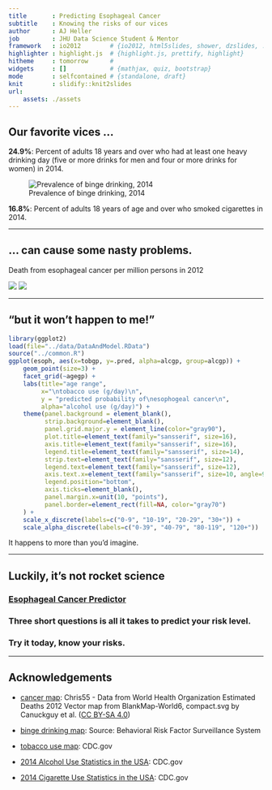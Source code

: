 ```yaml
---
title       : Predicting Esophageal Cancer
subtitle    : Knowing the risks of our vices
author      : AJ Heller
job         : JHU Data Science Student & Mentor
framework   : io2012        # {io2012, html5slides, shower, dzslides, ...}
highlighter : highlight.js  # {highlight.js, prettify, highlight}
hitheme     : tomorrow      # 
widgets     : []            # {mathjax, quiz, bootstrap}
mode        : selfcontained # {standalone, draft}
knit        : slidify::knit2slides
url:
    assets: ./assets
---
```


## Our favorite vices ...

**24.9%**: Percent of adults 18 years and over who had at least one heavy drinking day (five or more drinks for men and four or more drinks for women) in 2014.

![Prevalence of binge drinking, 2014](assets/img/alcAndTobMaps.png)

**16.8%**: Percent of adults 18 years of age and over who smoked cigarettes in 2014.



--- 

## ... can cause some nasty problems.

Death from esophageal cancer per million persons in 2012

![](./assets/img/cancerPrevalence2012.legend.png)
![](./assets/img/cancerPrevalence2012.png)

---

## "but it won't happen to me!"

```r
library(ggplot2)
load(file="../data/DataAndModel.RData")
source("../common.R")
ggplot(esoph, aes(x=tobgp, y=.pred, alpha=alcgp, group=alcgp)) +
    geom_point(size=3) +
    facet_grid(~agegp) +
    labs(title="age range", 
         x="\ntobacco use (g/day)\n", 
         y = "predicted probability of\nesophogeal cancer\n",
         alpha="alcohol use (g/day)") +
    theme(panel.background = element_blank(),
          strip.background=element_blank(),
          panel.grid.major.y = element_line(color="gray90"),
          plot.title=element_text(family="sansserif", size=16),
          axis.title=element_text(family="sansserif", size=16),
          legend.title=element_text(family="sansserif", size=14),
          strip.text=element_text(family="sansserif", size=12),
          legend.text=element_text(family="sansserif", size=12),
          axis.text.x=element_text(family="sansserif", size=10, angle=90),
          legend.position="bottom",
          axis.ticks=element_blank(),
          panel.margin.x=unit(10, "points"),
          panel.border=element_rect(fill=NA, color="gray70")
    ) +
    scale_x_discrete(labels=c("0-9", "10-19", "20-29", "30+")) +
    scale_alpha_discrete(labels=c("0-39", "40-79", "80-119", "120+"))
```

It happens to more than you'd imagine.

---

## Luckily, it's not rocket science

### [Esophageal Cancer Predictor](https://drfloob.shinyapps.io/PredictingEsophagealCancer/)

### Three short questions is all it takes to predict your risk level. 

### Try it today, know your risks.

---

## Acknowledgements

- [cancer map](https://en.wikipedia.org/wiki/Esophageal_cancer#/media/File:Oesophagus_cancer_world_map-Deaths_per_million_persons-WHO2012.svg): Chris55 - Data from World Health Organization Estimated Deaths 2012 Vector map from BlankMap-World6, compact.svg by Canuckguy et al. ([CC BY-SA 4.0](http://creativecommons.org/licenses/by-sa/4.0))

- [binge drinking map](http://www.cdc.gov/alcohol/data-stats.htm): Source: Behavioral Risk Factor Surveillance System

- [tobacco use map](http://www.cdc.gov/tobacco/data_statistics/fact_sheets/adult_data/cig_smoking/index.htm): CDC.gov
 
- [2014 Alcohol Use Statistics in the USA](http://www.cdc.gov/nchs/fastats/alcohol.htm): CDC.gov

- [2014 Cigarette Use Statistics in the USA](http://www.cdc.gov/nchs/fastats/smoking.htm): CDC.gov

